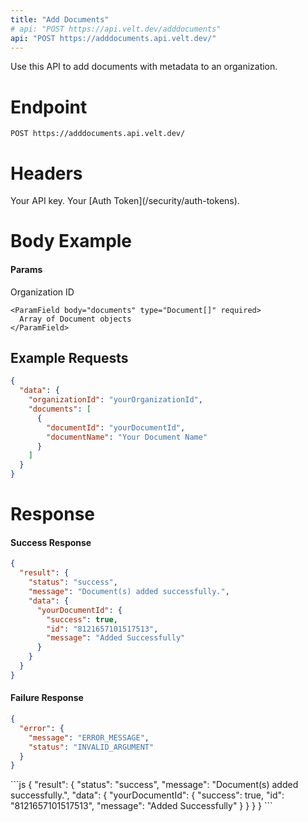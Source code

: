 ```yaml
---
title: "Add Documents"
# api: "POST https://api.velt.dev/adddocuments"
api: "POST https://adddocuments.api.velt.dev/"
---
```


Use this API to add documents with metadata to an organization.

# Endpoint

`POST https://adddocuments.api.velt.dev/`

# Headers

<ParamField header="x-velt-api-key" type="string" required>
  Your API key.
</ParamField>

<ParamField header="x-velt-auth-token" type="string" required>
  Your [Auth Token](/security/auth-tokens).
</ParamField>

# Body Example

#### Params

<ParamField body="data" type="object" required>
  <Expandable title="properties">
    <ParamField body="organizationId" type="string" required>
      Organization ID
    </ParamField>

    <ParamField body="documents" type="Document[]" required>
      Array of Document objects
    </ParamField>
  </Expandable>
</ParamField>

## **Example Requests**

```JSON
{
  "data": {
    "organizationId": "yourOrganizationId",
    "documents": [
      {
        "documentId": "yourDocumentId",
        "documentName": "Your Document Name"
      }
    ]
  }
}
```

# Response

#### Success Response

```JSON
{
  "result": {
    "status": "success",
    "message": "Document(s) added successfully.",
    "data": {
      "yourDocumentId": {
        "success": true,
        "id": "8121657101517513",
        "message": "Added Successfully"
      }
    }
  }
}
```

#### Failure Response

```JSON
{
  "error": {
    "message": "ERROR_MESSAGE",
    "status": "INVALID_ARGUMENT"
  }
}
```

<ResponseExample>
```js
{
  "result": {
    "status": "success",
    "message": "Document(s) added successfully.",
    "data": {
      "yourDocumentId": {
        "success": true,
        "id": "8121657101517513",
        "message": "Added Successfully"
      }
    }
  }
}
```
</ResponseExample>